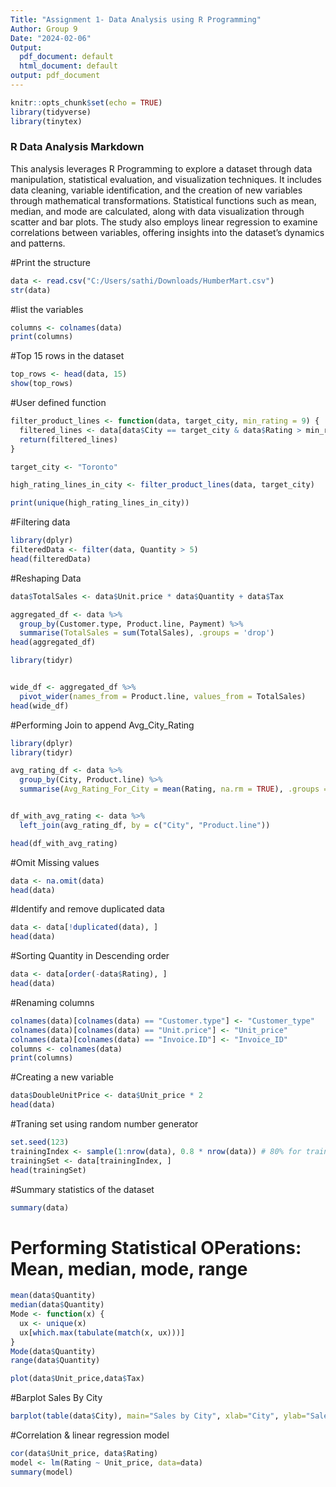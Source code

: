 ---
Title: "Assignment 1- Data Analysis using R Programming"
Author: Group 9
Date: "2024-02-06"
Output:
  pdf_document: default
  html_document: default
output: pdf_document
---

```{r setup, include=FALSE}
knitr::opts_chunk$set(echo = TRUE)
library(tidyverse) 
library(tinytex)
```

### R Data Analysis Markdown

This analysis leverages R Programming to explore a dataset through data manipulation, statistical evaluation, and visualization techniques. It includes data cleaning, variable identification, and the creation of new variables through mathematical transformations. Statistical functions such as mean, median, and mode are calculated, along with data visualization through scatter and bar plots. The study also employs linear regression to examine correlations between variables, offering insights into the dataset's dynamics and patterns.

#Print the structure
```{r print the structure}
data <- read.csv("C:/Users/sathi/Downloads/HumberMart.csv")
str(data)
```
#list the variables

```{r list the variables}
columns <- colnames(data)
print(columns)
```
#Top 15 rows in the dataset

```{r top 15 rows in the dataset}
top_rows <- head(data, 15)
show(top_rows)

```

#User defined function
```{r user defined function}
filter_product_lines <- function(data, target_city, min_rating = 9) {
  filtered_lines <- data[data$City == target_city & data$Rating > min_rating, "Product.line"]
  return(filtered_lines)
}

target_city <- "Toronto"

high_rating_lines_in_city <- filter_product_lines(data, target_city) 

print(unique(high_rating_lines_in_city))
```

#Filtering data
```{r filtering data}
library(dplyr)
filteredData <- filter(data, Quantity > 5)
head(filteredData)
```
#Reshaping Data 
```{r  }
data$TotalSales <- data$Unit.price * data$Quantity + data$Tax

aggregated_df <- data %>%
  group_by(Customer.type, Product.line, Payment) %>%
  summarise(TotalSales = sum(TotalSales), .groups = 'drop')
head(aggregated_df)
```

```{r}
library(tidyr)


wide_df <- aggregated_df %>%
  pivot_wider(names_from = Product.line, values_from = TotalSales)
head(wide_df)
```

#Performing Join to append Avg_City_Rating
```{r}
library(dplyr)
library(tidyr)

avg_rating_df <- data %>%
  group_by(City, Product.line) %>%
  summarise(Avg_Rating_For_City = mean(Rating, na.rm = TRUE), .groups = 'drop')


df_with_avg_rating <- data %>%
  left_join(avg_rating_df, by = c("City", "Product.line"))

head(df_with_avg_rating)
```

#Omit Missing values
```{r Omit Missing values}
data <- na.omit(data)
head(data)
```
#Identify and remove duplicated data
```{r identify and remove duplicated data}
data <- data[!duplicated(data), ]
head(data)
```

#Sorting Quantity in Descending order
```{r Sorting Quantity in Descending order}
data <- data[order(-data$Rating), ]
head(data)
```

#Renaming columns
```{r Renaming columns}
colnames(data)[colnames(data) == "Customer.type"] <- "Customer_type"
colnames(data)[colnames(data) == "Unit.price"] <- "Unit_price"
colnames(data)[colnames(data) == "Invoice.ID"] <- "Invoice_ID"
columns <- colnames(data)
print(columns)
```

#Creating a new variable
```{r creating a new variable}
data$DoubleUnitPrice <- data$Unit_price * 2
head(data)
```

#Traning set using random number generator
```{r traning set using random number generator}
set.seed(123) 
trainingIndex <- sample(1:nrow(data), 0.8 * nrow(data)) # 80% for training
trainingSet <- data[trainingIndex, ]
head(trainingSet)
```

#Summary statistics of the dataset
```{r summary statistics of the dataset}
summary(data)
```

# Performing Statistical OPerations: Mean, median, mode, range
```{r Mean, median, mode, range}
mean(data$Quantity)
median(data$Quantity)
Mode <- function(x) {
  ux <- unique(x)
  ux[which.max(tabulate(match(x, ux)))]
}
Mode(data$Quantity)
range(data$Quantity)
```
```{r Scatter plot Unit_Price vs Tax}
plot(data$Unit_price,data$Tax)
```

#Barplot Sales By City
```{r barplot Sales By City}
barplot(table(data$City), main="Sales by City", xlab="City", ylab="Sales")
```

#Correlation & linear regression model
```{r correlation & linear regression model}
cor(data$Unit_price, data$Rating)
model <- lm(Rating ~ Unit_price, data=data)
summary(model)
```


